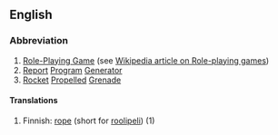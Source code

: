 ==English==

===Abbreviation=== 
#[[Role-Playing Game]] (see [[en:Role-playing game|Wikipedia article on Role-playing games]])
#[[Report]] [[Program]] [[Generator]]
#[[Rocket]] [[Propelled]] [[Grenade]]

====Translations====
#Finnish: [[rope]] (short for [[roolipeli]]) (1)